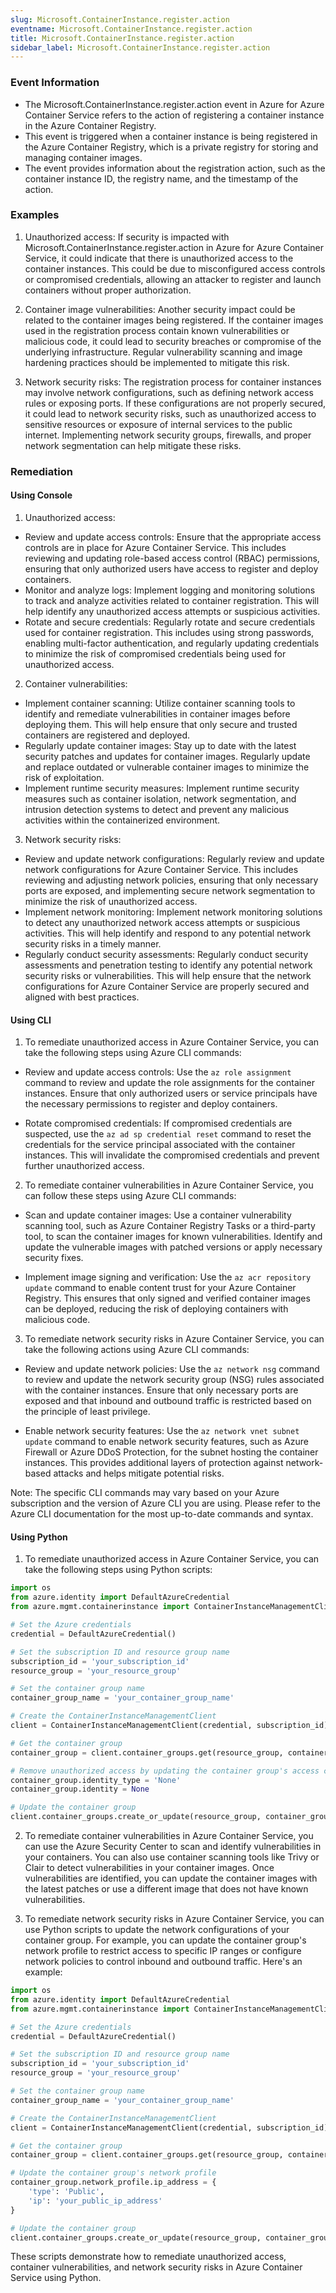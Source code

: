 ```yaml
--- 
slug: Microsoft.ContainerInstance.register.action
eventname: Microsoft.ContainerInstance.register.action
title: Microsoft.ContainerInstance.register.action
sidebar_label: Microsoft.ContainerInstance.register.action
---
```

                       
### Event Information

- The Microsoft.ContainerInstance.register.action event in Azure for Azure Container Service refers to the action of registering a container instance in the Azure Container Registry.
- This event is triggered when a container instance is being registered in the Azure Container Registry, which is a private registry for storing and managing container images.
- The event provides information about the registration action, such as the container instance ID, the registry name, and the timestamp of the action.


### Examples

1. Unauthorized access: If security is impacted with Microsoft.ContainerInstance.register.action in Azure for Azure Container Service, it could indicate that there is unauthorized access to the container instances. This could be due to misconfigured access controls or compromised credentials, allowing an attacker to register and launch containers without proper authorization.

2. Container image vulnerabilities: Another security impact could be related to the container images being registered. If the container images used in the registration process contain known vulnerabilities or malicious code, it could lead to security breaches or compromise of the underlying infrastructure. Regular vulnerability scanning and image hardening practices should be implemented to mitigate this risk.

3. Network security risks: The registration process for container instances may involve network configurations, such as defining network access rules or exposing ports. If these configurations are not properly secured, it could lead to network security risks, such as unauthorized access to sensitive resources or exposure of internal services to the public internet. Implementing network security groups, firewalls, and proper network segmentation can help mitigate these risks.

### Remediation

#### Using Console

1. Unauthorized access:
- Review and update access controls: Ensure that the appropriate access controls are in place for Azure Container Service. This includes reviewing and updating role-based access control (RBAC) permissions, ensuring that only authorized users have access to register and deploy containers.
- Monitor and analyze logs: Implement logging and monitoring solutions to track and analyze activities related to container registration. This will help identify any unauthorized access attempts or suspicious activities.
- Rotate and secure credentials: Regularly rotate and secure credentials used for container registration. This includes using strong passwords, enabling multi-factor authentication, and regularly updating credentials to minimize the risk of compromised credentials being used for unauthorized access.

2. Container vulnerabilities:
- Implement container scanning: Utilize container scanning tools to identify and remediate vulnerabilities in container images before deploying them. This will help ensure that only secure and trusted containers are registered and deployed.
- Regularly update container images: Stay up to date with the latest security patches and updates for container images. Regularly update and replace outdated or vulnerable container images to minimize the risk of exploitation.
- Implement runtime security measures: Implement runtime security measures such as container isolation, network segmentation, and intrusion detection systems to detect and prevent any malicious activities within the containerized environment.

3. Network security risks:
- Review and update network configurations: Regularly review and update network configurations for Azure Container Service. This includes reviewing and adjusting network policies, ensuring that only necessary ports are exposed, and implementing secure network segmentation to minimize the risk of unauthorized access.
- Implement network monitoring: Implement network monitoring solutions to detect any unauthorized network access attempts or suspicious activities. This will help identify and respond to any potential network security risks in a timely manner.
- Regularly conduct security assessments: Regularly conduct security assessments and penetration testing to identify any potential network security risks or vulnerabilities. This will help ensure that the network configurations for Azure Container Service are properly secured and aligned with best practices.

#### Using CLI

1. To remediate unauthorized access in Azure Container Service, you can take the following steps using Azure CLI commands:

- Review and update access controls: Use the `az role assignment` command to review and update the role assignments for the container instances. Ensure that only authorized users or service principals have the necessary permissions to register and deploy containers.

- Rotate compromised credentials: If compromised credentials are suspected, use the `az ad sp credential reset` command to reset the credentials for the service principal associated with the container instances. This will invalidate the compromised credentials and prevent further unauthorized access.

2. To remediate container vulnerabilities in Azure Container Service, you can follow these steps using Azure CLI commands:

- Scan and update container images: Use a container vulnerability scanning tool, such as Azure Container Registry Tasks or a third-party tool, to scan the container images for known vulnerabilities. Identify and update the vulnerable images with patched versions or apply necessary security fixes.

- Implement image signing and verification: Use the `az acr repository update` command to enable content trust for your Azure Container Registry. This ensures that only signed and verified container images can be deployed, reducing the risk of deploying containers with malicious code.

3. To remediate network security risks in Azure Container Service, you can take the following actions using Azure CLI commands:

- Review and update network policies: Use the `az network nsg` command to review and update the network security group (NSG) rules associated with the container instances. Ensure that only necessary ports are exposed and that inbound and outbound traffic is restricted based on the principle of least privilege.

- Enable network security features: Use the `az network vnet subnet update` command to enable network security features, such as Azure Firewall or Azure DDoS Protection, for the subnet hosting the container instances. This provides additional layers of protection against network-based attacks and helps mitigate potential risks.

Note: The specific CLI commands may vary based on your Azure subscription and the version of Azure CLI you are using. Please refer to the Azure CLI documentation for the most up-to-date commands and syntax.

#### Using Python

1. To remediate unauthorized access in Azure Container Service, you can take the following steps using Python scripts:

```python
import os
from azure.identity import DefaultAzureCredential
from azure.mgmt.containerinstance import ContainerInstanceManagementClient

# Set the Azure credentials
credential = DefaultAzureCredential()

# Set the subscription ID and resource group name
subscription_id = 'your_subscription_id'
resource_group = 'your_resource_group'

# Set the container group name
container_group_name = 'your_container_group_name'

# Create the ContainerInstanceManagementClient
client = ContainerInstanceManagementClient(credential, subscription_id)

# Get the container group
container_group = client.container_groups.get(resource_group, container_group_name)

# Remove unauthorized access by updating the container group's access control
container_group.identity_type = 'None'
container_group.identity = None

# Update the container group
client.container_groups.create_or_update(resource_group, container_group_name, container_group)
```

2. To remediate container vulnerabilities in Azure Container Service, you can use the Azure Security Center to scan and identify vulnerabilities in your containers. You can also use container scanning tools like Trivy or Clair to detect vulnerabilities in your container images. Once vulnerabilities are identified, you can update the container images with the latest patches or use a different image that does not have known vulnerabilities.

3. To remediate network security risks in Azure Container Service, you can use Python scripts to update the network configurations of your container group. For example, you can update the container group's network profile to restrict access to specific IP ranges or configure network policies to control inbound and outbound traffic. Here's an example:

```python
import os
from azure.identity import DefaultAzureCredential
from azure.mgmt.containerinstance import ContainerInstanceManagementClient

# Set the Azure credentials
credential = DefaultAzureCredential()

# Set the subscription ID and resource group name
subscription_id = 'your_subscription_id'
resource_group = 'your_resource_group'

# Set the container group name
container_group_name = 'your_container_group_name'

# Create the ContainerInstanceManagementClient
client = ContainerInstanceManagementClient(credential, subscription_id)

# Get the container group
container_group = client.container_groups.get(resource_group, container_group_name)

# Update the container group's network profile
container_group.network_profile.ip_address = {
    'type': 'Public',
    'ip': 'your_public_ip_address'
}

# Update the container group
client.container_groups.create_or_update(resource_group, container_group_name, container_group)
```

These scripts demonstrate how to remediate unauthorized access, container vulnerabilities, and network security risks in Azure Container Service using Python.


 